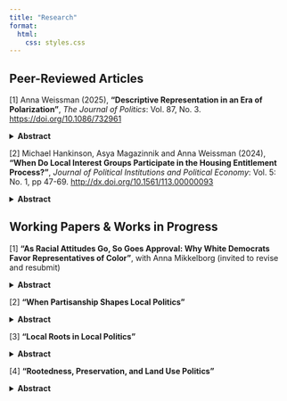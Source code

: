 ```yaml
---
title: "Research"
format:
  html:
    css: styles.css
---
```


## Peer-Reviewed Articles


\normalsize \[1\] Anna Weissman (2025), **"Descriptive Representation in an Era of Polarization"**, *The Journal of Politics*: Vol. 87, No. 3. <https://doi.org/10.1086/732961>

<details>
<summary><strong>Abstract</strong></summary>

Studies of descriptive representation find that voters more positively evaluate representatives who share their ascriptive characteristics. I argue that this pattern can be upended when voters develop more positive affect towards outgroups. In the United States, Democrats have increasingly expressed more positive views towards marginalized groups, while Republicans' attitudes about these groups have not shifted. Under such conditions, my argument predicts that the effect of representatives' race and gender on constituent evaluations should vary more by constituents' partisanship than by their own ascriptive characteristics. Applying a difference-in-differences design to 2008-2020 CCES data, I find that Democrats of all backgrounds now approve more highly of Congressmembers from historically marginalized groups, whereas Republicans' approval is unrelated to Member identity. Democrats also give women and minority representatives leeway to diverge ideologically. These findings demonstrate that polarizing attitudes about race and gender can disrupt classic patterns in how constituents evaluate representatives.

</details>


\normalsize \[2\] Michael Hankinson, Asya Magazinnik and Anna Weissman (2024), **"When Do Local Interest Groups Participate in the Housing Entitlement Process?"**, *Journal of Political Institutions and Political Economy*: Vol. 5: No. 1, pp 47-69. <http://dx.doi.org/10.1561/113.00000093>

<details>
<summary><strong>Abstract</strong></summary>

Local governments control a hidden flow of economic goods that never appear on city budgets. Through the housing entitlement process, city officials may condition approval on the benefits developers provide to organized interests. But the politics and policies created by this discretionary review have yet to be studied through the lens of interest group mobilization. We bridge this gap with an analysis of the behavior of construction unions in the housing entitlement process. Using data from 164 U.S. cities, we find that construction union representatives are more likely to attend public meetings to advocate for favorable labor agreements when the expected profitability of new housing developments is high — and thus, when there are more particularistic benefits on the table. While interest group competition within local participatory institutions may signal a robust, pluralist democracy, it also risks driving up housing costs, to the detriment of both organized and unorganized residents.

</details>


## Working Papers & Works in Progress

\normalsize \[1\] **"As Racial Attitudes Go, So Goes Approval: Why White Democrats Favor Representatives of Color"**, with Anna Mikkelborg (invited to revise and resubmit)

<details>
<summary><strong>Abstract</strong></summary>

Recent research shows that white Democrats have become more approving of politicians of color compared to white politicians in the last decade, in contrast with past research indicating that white voters typically prefer white representatives. White voters’ support for politicians of color has long been linked to their racial attitudes, implying that this change could be a result of white Democrats’ increasing racial liberalism. This mechanism deserves more than speculation, since understanding the cause of this shift influences expectations about its likely durability and broader implications for racial politics. This paper provides evidence of the persistence of this shift and evaluates the most plausible potential mechanisms behind it. We find that racial attitudes are strongly associated with white Democrats’ greater approval of representatives of color at the individual level and over time, while there is little evidence that either ideological stereotyping or differences in legislator quality are responsible. These results provide evidence that white Democrats' increasing racial liberalism influences consequential political opinions like support for representatives of color.

</details>


\normalsize  \[2\] **"When Partisanship Shapes Local Politics"**

<details>
<summary><strong>Abstract</strong></summary>

Recent scholarship challenges the traditional view that partisanship has little influence on local governance, showing that officials' party affiliation affects municipal decision-making. However, the prevailing explanations for why partisanship matters often assume conditions present only in certain types of municipalities. I argue that partisanship matters more in larger cities, where diverse electorates and more professionalized legislators create the context for partisan division, while smaller municipalities focus on managerial concerns with limited partisan conflict. Using local council meeting transcripts, a novel dataset of candidate statements, and an original survey of 1,280 elected officials, I find that partisan divides emerge primarily in larger cities on nationally salient issues, whereas smaller municipalities show little evidence of partisan policymaking. These findings bridge perspectives from early work and recent scholarship by demonstrating that partisan influence in local governance is context-dependent. This research refines our understanding of when and why national political dynamics shape local governance. 

</details>

\normalsize  \[3\] **"Local Roots in Local Politics"**

<details>
<summary><strong>Abstract</strong></summary>

How do geographic ties affect democratic representation? This question has been largely overlooked in municipal governance. Unlike much of the policymaking in state and national politics, local governance demands deep place-based knowledge. Using municipal council candidates' campaign statements, voter registration records, and original nationwide surveys of both local officials and members of the public, I show that local roots strongly predict candidate emergence in municipal elections. Nearly all candidates highlight their local connections, and most have lived in their municipalities for decades before running. Rather than affecting who wins an election, local roots determine who enters races in the first place. This has broad implications for representation, as both officials and constituents perceive differences in long-term residents' and newcomers' policy preferences on core local issues. In high-turnover cities, this dynamic may systematically under-represent mobile populations. These findings reveal that national-level geographic polarization is accompanied by distinct dynamics in local governance across rural and urban America.

</details>

\normalsize  \[4\] **"Rootedness, Preservation, and Land Use Politics"**

<details>
<summary><strong>Abstract</strong></summary>

Opposition to housing development is often attributed to material self-interest or the desire to exclude certain groups, but recent work suggests that residents may resist growth to preserve the physical or social character of their communities. I investigate whether embeddedness in place, measured through indicators such as residency tenure and birthplace, is associated with more preservationist land use preferences, and whether that relationship depends on the type of place in which someone lives. Using original survey data from 991 adults across rural, suburban, and urban America, I find that rootedness in a place does predict restrictive attitudes, but the strength and direction of this relationship varies by context. Different embeddedness indicators are tied to greater opposition to change across rural, urban, and suburban municipalities. These findings suggest that local housing politics are shaped not only by material self-interest, but also by how people experience and understand the places they call home. 

</details>
